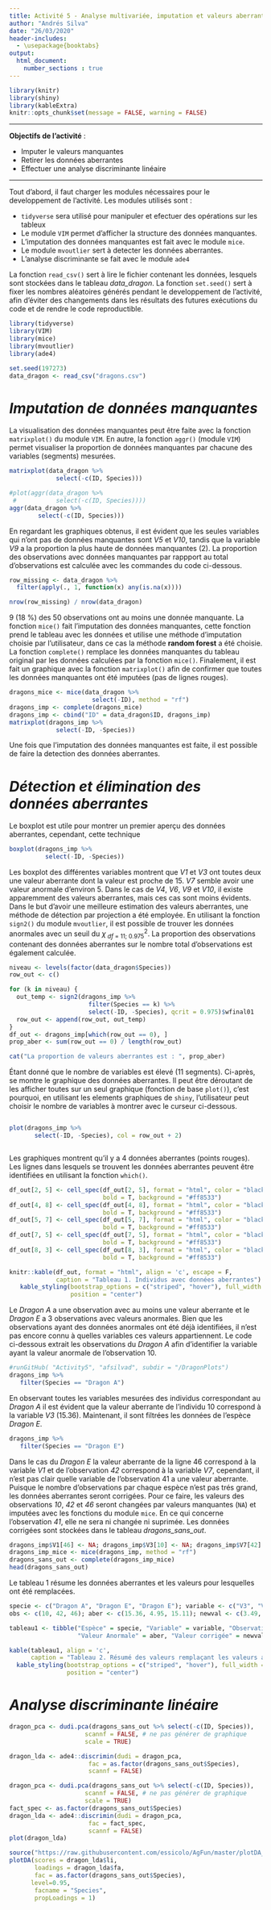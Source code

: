 ```yaml
---
title: Activité 5 - Analyse multivariée, imputation et valeurs aberrantes
author: "Andrés Silva"
date: "26/03/2020"
header-includes:
  - \usepackage{booktabs}
output: 
  html_document:
    number_sections : true
---
```


```r
library(knitr)
library(shiny)
library(kableExtra)
knitr::opts_chunk$set(message = FALSE, warning = FALSE)
```

***
**Objectifs de l'activité** :

   - Imputer le valeurs manquantes
   - Retirer les données aberrantes
   - Effectuer une analyse discriminante linéaire

***   

Tout d'abord, il faut charger les modules nécessaires pour le developpement de l'activité. Les modules utilisés sont :

- `tidyverse` sera utilisé pour manipuler et efectuer des opérations sur les tableux
- Le module `VIM` permet d'afficher la structure des données manquantes.
- L'imputation des données manquantes est fait avec le module `mice`.
- Le module `mvoutlier` sert à detecter les données aberrantes.
- L'analyse discriminante se fait avec le module `ade4` 

La fonction `read_csv()` sert à lire le fichier contenant les données, lesquels sont stockées dans le tableau _data_dragon_. La fonction `set.seed()` sert à fixer les nombres aléatoires générés pendant le developpement de l'activité, afin d'éviter des changements dans les résultats des futures exécutions du code et de rendre le code reproductible.

```r
library(tidyverse)
library(VIM)
library(mice)
library(mvoutlier)
library(ade4)

set.seed(197273)
data_dragon <- read_csv("dragons.csv")
```

# _Imputation de données manquantes_

La visualisation des données manquantes peut être faite avec la fonction `matrixplot()` du module `VIM`. En autre, la fonction `aggr()` (module `VIM`) permet visualiser la proportion de données manquantes par chacune des variables (segments) mesurées.

```r
matrixplot(data_dragon %>%
             select(-c(ID, Species)))

#plot(aggr(data_dragon %>%
 #           select(-c(ID, Species))))
aggr(data_dragon %>%
        select(-c(ID, Species)))
```

En regardant les graphiques obtenus, il est évident que les seules variables qui n'ont pas de données manquantes sont _V5_ et _V10_, tandis que la variable _V9_ a la proportion la plus haute de données manquantes (2). La proportion des observations avec données manquantes par rappport au total d'observations est calculée avec les commandes du code ci-dessous.

```r
row_missing <- data_dragon %>%
  filter(apply(., 1, function(x) any(is.na(x))))

nrow(row_missing) / nrow(data_dragon)
```

9 (18 %) des 50 observations ont au moins une donnée manquante. La fonction `mice()` fait l'imputation des données manquantes, cette fonction prend le tableau avec les données et utilise une méthode d'imputation choisie par l'utilisateur, dans ce cas la méthode **random forest** a été choisie. La fonction `complete()` remplace les données manquantes du tableau original par les données calculées par la fonction `mice()`. Finalement, il est fait un graphique avec la fonction `matrixplot()` afin de confirmer que toutes les données manquantes ont été imputées (pas de lignes rouges).

```r
dragons_mice <- mice(data_dragon %>%
                       select(-ID), method = "rf")
dragons_imp <- complete(dragons_mice)
dragons_imp <- cbind("ID" = data_dragon$ID, dragons_imp)
matrixplot(dragons_imp %>%
             select(-ID, -Species))

```

Une fois que l'imputation des données manquantes est faite, il est possible de faire la detection des données aberrantes.

# _Détection et élimination des données aberrantes_

Le boxplot est utile pour montrer un premier aperçu des données aberrantes, cependant, cette technique 

```r
boxplot(dragons_imp %>%
          select(-ID, -Species))
```

Les boxplot des différentes variables montrent que _V1_ et _V3_ ont toutes deux une valeur aberrante dont la valeur est proche de 15. _V7_ semble avoir une valeur anormale d'environ 5. Dans le cas de _V4_, _V6_, _V9_ et _V10_, il existe apparemment des valeurs aberrantes, mais ces cas sont moins évidents. Dans le but d'avoir une meilleure estimation des valeurs aberrantes, une méthode de détection par projection a été employée. En utilisant la fonction `sign2()` du module `mvoutlier`, il est possible de trouver les données anormales avec un seuil du $\chi^2_{\ df\ =\ 11;\ 0.975}$. La proportion des observations contenant des données aberrantes sur le nombre total d'observations est également calculée.

```r
niveau <- levels(factor(data_dragon$Species))
row_out <- c()

for (k in niveau) {
  out_temp <- sign2(dragons_imp %>%
                      filter(Species == k) %>%
                      select(-ID, -Species), qcrit = 0.975)$wfinal01
  row_out <- append(row_out, out_temp)
}
df_out <- dragons_imp[which(row_out == 0), ]
prop_aber <- sum(row_out == 0) / length(row_out)
```

```r
cat("La proportion de valeurs aberrantes est : ", prop_aber)
```

Étant donné que le nombre de variables est élevé (11 segments). Ci-après, se montre le graphique des données aberrantes. Il peut être déroutant de les afficher toutes sur un seul graphique (fonction de base `plot()`), c'est pourquoi, en utilisant les elements graphiques de `shiny`, l'utilisateur peut choisir le nombre de variables à montrer avec le curseur ci-dessous.

<style>
  .superbigimage{
      overflow-x:scroll;
      white-space: nowrap;
  }
  .superbigimage{
      overflow-y:auto;
  }
  .superbigimage img{
     max-width: none;
  }
  .superbigimage img{
     max-height: 800px;
  }
  
</style>
<div class="superbigimage">
```r
plot(dragons_imp %>%
       select(-ID, -Species), col = row_out + 2)
```
</div>

Les graphiques montrent qu'il y a 4 données aberrantes (points rouges). Les lignes dans lesquels se trouvent les données aberrantes peuvent être identifiées en utilisant la fonction `which()`. 

```r
df_out[2, 5] <- cell_spec(df_out[2, 5], format = "html", color = "black",
                          bold = T, background = "#ff8533")
df_out[4, 8] <- cell_spec(df_out[4, 8], format = "html", color = "black",
                          bold = T, background = "#ff8533")
df_out[5, 7] <- cell_spec(df_out[5, 7], format = "html", color = "black",
                          bold = T, background = "#ff8533")
df_out[7, 5] <- cell_spec(df_out[7, 5], format = "html", color = "black",
                          bold = T, background = "#ff8533")
df_out[8, 3] <- cell_spec(df_out[8, 3], format = "html", color = "black",
                          bold = T, background = "#ff8533")

knitr::kable(df_out, format = "html", align = 'c', escape = F,
             caption = "Tableau 1. Individus avec données aberrantes") %>%
   kable_styling(bootstrap_options = c("striped", "hover"), full_width = F,
                 position = "center")
```

Le _Dragon A_ a une observation avec au moins une valeur aberrante et le _Dragon E_ a 3 observations avec valeurs anormales. Bien que les observations ayant des données anormales ont été déjà identifiées, il n'est pas encore connu à quelles variables ces valeurs appartiennent.  Le code ci-dessous extrait les observations du _Dragon A_ afin d'identifier la variable ayant la valeur anormale de l'observation 10.

```r
#runGitHub( "Activity5", "afsilvad", subdir = "/DragonPlots")
dragons_imp %>%
   filter(Species == "Dragon A")
```

En observant toutes les variables mesurées des individus correspondant au _Dragon A_ il est évident que la valeur aberrante de l'individu 10 correspond à la variable _V3_ (15.36). Maintenant, il sont filtrées les données de l'espèce _Dragon E_.

```r
dragons_imp %>%
   filter(Species == "Dragon E")
```

Dans le cas du _Dragon E_ la valeur aberrante de la ligne 46 correspond à la variable _V1_ et de l'observation _42_ correspond à la variable _V7_, cependant, il n'est pas clair quelle variable de l'observation 41 a une valeur aberrante. Puisque le nombre d'observations par chaque espèce n'est pas trés grand, les données aberrantes seront corrigées. Pour ce faire, les valeurs des observations _10_, _42_ et _46_ seront changées par valeurs manquantes (`NA`) et imputées avec les fonctions du module `mice`. En ce qui concerne l'observation _41_, elle ne sera ni changée ni suprimée. Les données corrigées sont stockées dans le tableau _dragons_sans_out_.

```r
dragons_imp$V1[46] <- NA; dragons_imp$V3[10] <- NA; dragons_imp$V7[42] <- NA
dragons_imp_mice <- mice(dragons_imp, method = "rf")
dragons_sans_out <- complete(dragons_imp_mice)
head(dragons_sans_out)
```

Le tableau 1 résume les données aberrantes et les valeurs pour lesquelles ont été remplacées.

```r
specie <- c("Dragon A", "Dragon E", "Dragon E"); variable <- c("V3", "V7", "V1");
obs <- c(10, 42, 46); aber <- c(15.36, 4.95, 15.11); newval <- c(3.49, 1.05, 3.93)

tableau1 <- tibble("Espèce" = specie, "Variable" = variable, "Observation" = obs,
                   "Valeur Anormale" = aber, "Valeur corrigée" = newval)

kable(tableau1, align = 'c',
      caption = "Tableau 2. Résumé des valeurs remplaçant les valeurs aberrantes") %>%
  kable_styling(bootstrap_options = c("striped", "hover"), full_width = F,
                position = "center")
```

# _Analyse discriminante linéaire_

```r
dragon_pca <- dudi.pca(dragons_sans_out %>% select(-c(ID, Species)),
                     scannf = FALSE, # ne pas générer de graphique
                     scale = TRUE)

dragon_lda <- ade4::discrimin(dudi = dragon_pca,
                      fac = as.factor(dragons_sans_out$Species),
                      scannf = FALSE)

```


```r
dragon_pca <- dudi.pca(dragons_sans_out %>% select(-c(ID, Species)),
                     scannf = FALSE, # ne pas générer de graphique
                     scale = TRUE)
fact_spec <- as.factor(dragons_sans_out$Species)
dragon_lda <- ade4::discrimin(dudi = dragon_pca,
                      fac = fact_spec,
                      scannf = FALSE)
plot(dragon_lda)

source("https://raw.githubusercontent.com/essicolo/AgFun/master/plotDA_gg.R")
plotDA(scores = dragon_lda$li,
       loadings = dragon_lda$fa,
       fac = as.factor(dragons_sans_out$Species),
      level=0.95,
       facname = "Species",
       propLoadings = 1) 
```

